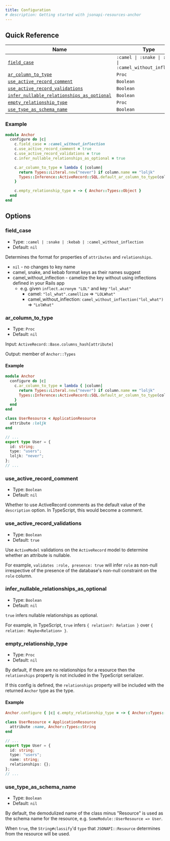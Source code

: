```yaml
---
title: Configuration
# description: Getting started with jsonapi-resources-anchor
---
```


## Quick Reference

| Name                                                                                    | Type                                                      | Default |
| --------------------------------------------------------------------------------------- | --------------------------------------------------------- | ------- |
| [`field_case`](#field_case)                                                             | `:camel \| :snake \| :kebab \| :camel_without_inflection` | `nil`   |
| [`ar_column_to_type`](#ar_column_to_type)                                               | `Proc`                                                    | `nil`   |
| [`use_active_record_comment`](#use_active_record_comment)                               | `Boolean`                                                 | `nil`   |
| [`use_active_record_validations`](#use_active_record_validations)                             | `Boolean`                                                 | `true`  |
| [`infer_nullable_relationships_as_optional`](#infer_nullable_relationships_as_optional) | `Boolean`                                                 | `nil`   |
| [`empty_relationship_type`](#empty_relationship_type)                                   | `Proc`                                                    | `nil`   |
| [`use_type_as_schema_name`](#use_type_as_schema_name)                                   | `Boolean`                                                 | `nil`   |

### Example

```ruby title="config/initializers/anchor.rb"
module Anchor
  configure do |c|
    c.field_case = :camel_without_inflection
    c.use_active_record_comment = true
    c.use_active_record_validations = true
    c.infer_nullable_relationships_as_optional = true

    c.ar_column_to_type = lambda { |column|
      return Types::Literal.new("never") if column.name == "loljk"
      Types::Inference::ActiveRecord::SQL.default_ar_column_to_type(column)
    }

    c.empty_relationship_type = -> { Anchor::Types::Object }
  end
end
```

## Options

### field_case

- Type: `:camel | :snake | :kebab | :camel_without_inflection`
- Default: `nil`

Determines the format for properties of `attributes` and `relationships`.

- `nil` - no changes to key name
- camel, snake, and kebab format keys as their names suggest
- camel_without_inflection - camelize the key without using inflections defined in your Rails app
  - e.g. given `inflect.acronym "LOL"` and key `"lol_what"`
    - camel: `"lol_what".camellize` => `"LOLWhat"`
    - camel_without_inflection: `camel_without_inflection("lol_what")` => `"LolWhat"`

### ar_column_to_type

- Type: `Proc`
- Default: `nil`

Input: `ActiveRecord::Base.columns_hash[attribute]`

Output: member of `Anchor::Types`

#### Example

```ruby
module Anchor
  configure do |c|
    c.ar_column_to_type = lambda { |column|
      return Types::Literal.new("never") if column.name == "loljk"
      Types::Inference::ActiveRecord::SQL.default_ar_column_to_type(column)
    }
  end
end

class UserResource < ApplicationResource
  attribute :loljk
end
```

```ts title="schema.ts"
// ...
export type User = {
  id: string;
  type: "users";
  loljk: "never";
};
// ...
```

### use_active_record_comment

- Type: `Boolean`
- Default: `nil`

Whether to use ActiveRecord comments as the default value of the `description` option. In TypeScript, this would become a comment.

### use_active_record_validations

- Type: `Boolean`
- Default: `true`

Use `ActiveModel` validations on the `ActiveRecord` model to determine whether an attribute is nullable.

For example, `validates :role, presence: true` will infer `role` as non-null irrespective of the presence of the database's non-null constraint on the `role` column.

### infer_nullable_relationships_as_optional

- Type: `Boolean`
- Default: `nil`

`true` infers nullable relationships as optional.

For example, in TypeScript, `true` infers `{ relation?: Relation }` over `{ relation: Maybe<Relation> }`.

### empty_relationship_type

- Type: `Proc`
- Default: `nil`

By default, if there are no relationships for a resource then the `relationships` property is not included in the TypeScript serializer.

If this config is defined, the `relationships` property will be included with the returned `Anchor` type as the type.

#### Example

```ruby
Anchor.configure { |c| c.empty_relationship_type = -> { Anchor::Types::Object } }

class UserResource < ApplicationResource
  attribute :name, Anchor::Types::String
end
```

```ts title="schema.ts"
// ...
export type User = {
  id: string;
  type: "users";
  name: string;
  relationships: {};
};
// ...
```

### use_type_as_schema_name

- Type: `Boolean`
- Default: `nil`

By default, the demodulized name of the class minus "Resource" is used as the schema name for the resource, e.g. `SomeModule::UserResource => User`.

When `true`, the `String#classify`'d `type` that `JSONAPI::Resource` determines from the resource will be used.
